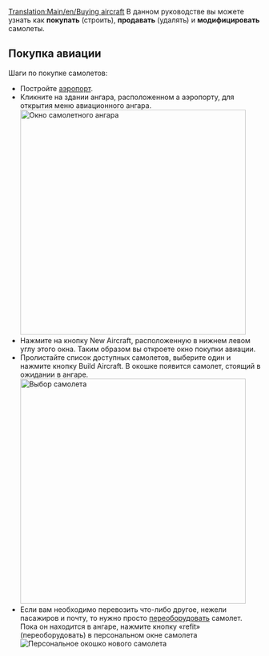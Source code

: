 [[Translation:Main/en/Buying aircraft]]{{en/-}}{{ru/Учебник}}
В данном руководстве вы можете узнать как '''покупать''' (строить), '''продавать''' (удалять) и '''модифицировать''' самолеты.

== Покупка авиации ==
Шаги по покупке самолетов:
* Постройте [[Main/ru/Строительство аэропортов|аэропорт]].
* Кликните на здании ангара, расположенном а аэропорту, для открытия меню авиационного ангара.<br/>[[File:en/Step1aircraft.png|none|thumb|450px|Окно самолетного ангара]]
* Нажмите на кнопку New Aircraft, расположенную в нижнем левом углу этого окна. Таким образом вы откроете окно покупки авиации.
* Пролистайте список доступных самолетов, выберите один и нажмите кнопку Build Aircraft. В окошке появится самолет, стоящий в ожидании в ангаре.<br/>[[File:en/Step3aircraft.png|none|thumb|450px|Выбор самолета]]
* Если вам необходимо перевозить что-либо другое, нежели пасажиров и почту, то нужно просто [[Main/ru/Переоборудование|переоборудовать]] самолет. Пока он находится в ангаре, нажмите кнопку «refit» (переоборудовать) в персональном окне самолета<br/>[[File:en/Step4aircraft.png|none|frame|Персональное окошко нового самолета]]